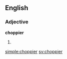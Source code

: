 ==English==

===Adjective===
'''choppier'''

# {{en-comparative of|choppy}}

[[simple:choppier]]
[[sv:choppier]]